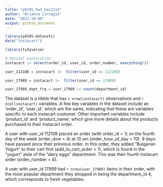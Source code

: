 ```yaml
---
title: "p8105_hw3_bac2214"
author: "Brianna Carnagie"
date: "2023-10-08"
output: github_document
---
```


```r
library(p8105.datasets)
data("instacart") 

library(tidyverse)

# dataset exploration
instacart |> select(order_id, user_id, order_number, everything())

user_112108 = instacart |>  filter(user_id == 112108)

user_17989 = instacart |>  filter(user_id == 17989) 

user_17989_dept_frq = user_17989 |> count(department_id)
```

The dataset is a tibble that has `r nrow(instacart)` observations and `r ncol(instacart)` variables. A few key variables in the dataset include an 'order_id', 'user_id', which are the same, indicating that these are variables specific to each instacart customer. Other important variables include 'product_id' and 'product_name', which give more details about the products purchased in their instacart order.

A user with user_id 112108 placed an order (with order_id = 1) on the fourth day of the week (order_dow = 4) at 10 am (order_hour_of_day = 10). 9 days have passed since their previous order. In this order, they added "Bulgarian Yogurt" to their cart first (add_to_cart_order = 1), which is found in the "yogurt" aisle of the "dairy eggs" department. This was their fourth instacart order (order_number = 4).

A user with user_id 17989 had `r nrow(user_17989)` items in their order, with the most popular department they shopped in being the department_id 4, which corresponds to fresh vegetables.



